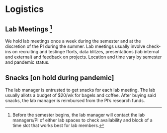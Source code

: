 # Logistics

## Lab Meetings ^[Before the semester begins, the lab manager will contact the lab managers/PI of either lab spaces to check availability and block of a time slot that works best for lab members.]

We hold lab meetings once a week during the semester and at the discretion of the PI during the summer. Lab meetings usually involve check-ins on recruiting and testinge fforts, data blitzes, presentations (lab internal and external) and feedback on projects. Location and time vary by semester and pandemic status.

## Snacks [on hold during pandemic]

The lab manager is entrusted to get snacks for each lab meeting. The lab usually allots a budget of $20/wk for bagels and coffee. After buying said snacks, the lab manager is reimbursed from the PI’s research funds. 
